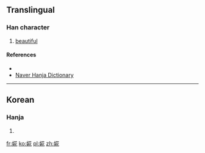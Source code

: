 ==Translingual==

===Han character===
{{Han char|rn=38|rad=女|as=07|sn=10|four=|canj=VTOP|ids=⿰女花}}

# [[beautiful]]

====References====
* {{Han ref|kx=0265.281|dkj=06456|dj=0533.030|hdz=21049.131|uh=5A72|ud=23154}}
* [http://hanja.naver.com/hanja?q=%E5%A9%B2 Naver Hanja Dictionary]

----

==Korean==

===Hanja===
{{ko-hanja|hangeul=화|rv=hwa|mr=hwa}}

# {{defn|lang=ko|sort=女07}}

[[fr:婲]]
[[ko:婲]]
[[pl:婲]]
[[zh:婲]]